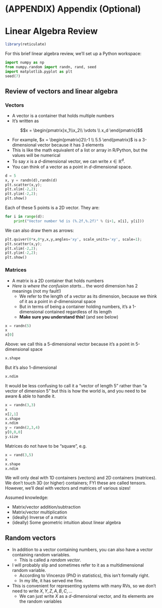 # (APPENDIX) Appendix (Optional) {-} 

# Linear Algebra Review

```r
library(reticulate)
```

For this brief linear algebra review, we'll set up a Python workspace:

```python
import numpy as np
from numpy.random import randn, rand, seed
import matplotlib.pyplot as plt
seed(7)
```


## Review of vectors and linear algebra

### Vectors

- A vector is a container that holds multiple numbers
- It's written as 

$$x = \begin{pmatrix}x_1\\x_2\\ \vdots \\ x_d \end{pmatrix}$$

- For example, $x = \begin{pmatrix}2\\-1 \\ 5.5 \end{pmatrix}$ is a 3-dimensional vector because it has 3 elements
- This is like the math equivalent of a list or array in R/Python, but the values will be numerical
- To say $x$ is a $d$-dimensional vector, we can write $x\in \mathbb{R}^d$.
- You can think of a vector as a point in $d$-dimensional space.

```python
d = 5
x, y = randn(d),randn(d)
plt.scatter(x,y);
plt.xlim(-2,2);
plt.ylim(-2,2);
plt.show()
```

Each of these 5 points is a 2D vector. They are:

```python
for i in range(d):
    print("Vector number %d is (%.2f,%.2f)" % (i+1, x[i], y[i]))
```

We can also draw them as arrows:

```python
plt.quiver(0*x,0*y,x,y,angles='xy', scale_units='xy', scale=1);
plt.scatter(x,y);
plt.xlim(-2,2);
plt.ylim(-2,2);
plt.show()
```

### Matrices

- A matrix is a 2D container that holds numbers
- _Here is where the confusion starts_... the word dimension has 2 meanings (not my fault!)
  - We refer to the length of a vector as its dimension, because we think of it as a point in $d$-dimensional space
  - But in terms of being a container holding numbers, it's a 1-dimensional contained regardless of its length
  - **Make sure you understand this!** (and see below)

```python
x = randn(5)
x
x[0]
```

Above: we call this a 5-dimensional vector because it's a point in 5-dimensional space

```python
x.shape
```

But it's also 1-dimensional

```python
x.ndim
```

It would be less confusing to call it a "vector of length 5" rather than "a vector of dimension 5" but this is how the world is, and you need to be aware & able to handle it.

```python
x = randn(3,3)
x
x[2,1]
x.shape
x.ndim
y = randn(2,3,4)
y[0,0,0]
y.size
```

Matrices do not have to be "square", e.g.

```python
x = rand(3,5)
x
x.shape
x.ndim
```

We will only deal with 1D containers (vectors) and 2D containers (matrices). We don't touch 3D (or higher) containers; FYI these are called tensors. However, we'll deal with vectors and matrices of various sizes!

Assumed knowledge:

- Matrix/vector addition/subtraction
- Matrix/vector multiplication
- (ideally) Inverse of a matrix
- (ideally) Some geometric intuition about linear algebra

## Random vectors

- In addition to a vector containing numbers, you can also have a vector containing random variables.
  - This is called a _random vector_.
- I will probably slip and sometimes refer to it as a multidimensional random variable.
  - According to Vincenzo (PhD in statistics), this isn't formally right.
  - In my life, it has served me fine.
- This is convenient for representing systems with many RVs, so we don't need to write $X,Y,Z,A,B,C,\ldots$
  - We can just write $X$ as a $d$-dimensional vector, and its elements are the random variables